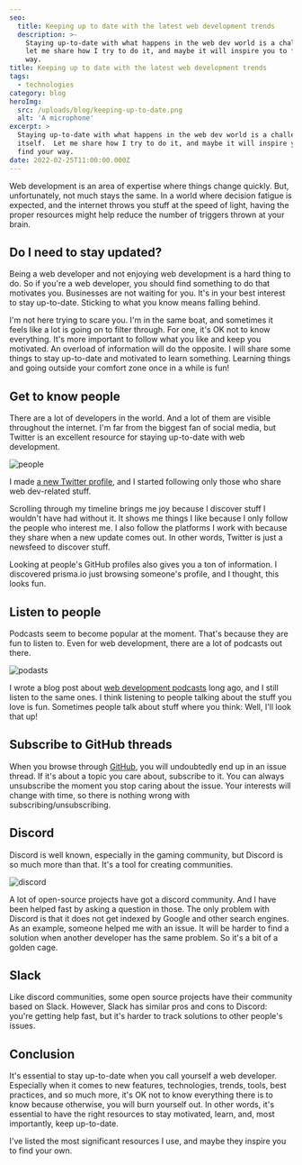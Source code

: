 ```yaml
---
seo:
  title: Keeping up to date with the latest web development trends
  description: >-
    Staying up-to-date with what happens in the web dev world is a challenge. So
    let me share how I try to do it, and maybe it will inspire you to find your
    way.
title: Keeping up to date with the latest web development trends
tags:
  - technologies
category: blog
heroImg:
  src: /uploads/blog/keeping-up-to-date.png
  alt: 'A microphone'
excerpt: >
  Staying up-to-date with what happens in the web dev world is a challenge in
  itself.  Let me share how I try to do it, and maybe it will inspire you to
  find your way.
date: 2022-02-25T11:00:00.000Z
---
```


Web development is an area of expertise where things change quickly. But,
unfortunately, not much stays the same. In a world where decision fatigue is
expected, and the internet throws you stuff at the speed of light, having the
proper resources might help reduce the number of triggers thrown at your brain.

## Do I need to stay updated?

Being a web developer and not enjoying web development is a hard thing to do. So
if you're a web developer, you should find something to do that motivates you.
Businesses are not waiting for you. It's in your best interest to stay
up-to-date. Sticking to what you know means falling behind.

I'm not here trying to scare you. I'm in the same boat, and sometimes it feels
like a lot is going on to filter through. For one, it's OK not to know
everything. It's more important to follow what you like and keep you motivated.
An overload of information will do the opposite. I will share some things to
stay up-to-date and motivated to learn something. Learning things and going
outside your comfort zone once in a while is fun!

## Get to know people

There are a lot of developers in the world. And a lot of them are visible
throughout the internet. I'm far from the biggest fan of social media, but
Twitter is an excellent resource for staying up-to-date with web development.

![people](/uploads/blog/keeping-up-to-date-with-the-latest-web-development-trends/e10cdf6a-7365-4897-86af-9ec0f30227e5_j99uzs.jpg 'people')

I made [a new Twitter profile](https://twitter.com/darenmalfait), and I started
following only those who share web dev-related stuff.

Scrolling through my timeline brings me joy because I discover stuff I wouldn't
have had without it. It shows me things I like because I only follow the people
who interest me. I also follow the platforms I work with because they share when
a new update comes out. In other words, Twitter is just a newsfeed to discover
stuff.

Looking at people's GitHub profiles also gives you a ton of information. I
discovered prisma.io just browsing someone's profile, and I thought, this looks
fun.

## Listen to people

Podcasts seem to become popular at the moment. That's because they are fun to
listen to. Even for web development, there are a lot of podcasts out there.

![podasts](/uploads/blog/keeping-up-to-date-with-the-latest-web-development-trends/ad8ff353-a961-455a-8912-d970863497ed_x0qheq.jpg 'podcasts')

I wrote a blog post about
[web development podcasts](https://www.wheelhouse.be/recommendations/4-great-podcasts-that-will-improve-your-understanding-of-front-end-development)
long ago, and I still listen to the same ones. I think listening to people
talking about the stuff you love is fun. Sometimes people talk about stuff where
you think: Well, I'll look that up!

## Subscribe to GitHub threads

When you browse through [GitHub](https://github.com/darenmalfait), you will
undoubtedly end up in an issue thread. If it's about a topic you care about,
subscribe to it. You can always unsubscribe the moment you stop caring about the
issue. Your interests will change with time, so there is nothing wrong with
subscribing/unsubscribing.

## Discord

Discord is well known, especially in the gaming community, but Discord is so
much more than that. It's a tool for creating communities.

![discord](/uploads/blog/keeping-up-to-date-with-the-latest-web-development-trends/91463b0f-cffc-4945-948e-df7863e428c6_e5pcbv.jpg 'discord')

A lot of open-source projects have got a discord community. And I have been
helped fast by asking a question in those. The only problem with Discord is that
it does not get indexed by Google and other search engines. As an example,
someone helped me with an issue. It will be harder to find a solution when
another developer has the same problem. So it's a bit of a golden cage.

## Slack

Like discord communities, some open source projects have their community based
on Slack. However, Slack has similar pros and cons to Discord: you're getting
help fast, but it's harder to track solutions to other people's issues.

## Conclusion

It's essential to stay up-to-date when you call yourself a web developer.
Especially when it comes to new features, technologies, trends, tools, best
practices, and so much more, it's OK not to know everything there is to know
because otherwise, you will burn yourself out. In other words, it's essential to
have the right resources to stay motivated, learn, and, most importantly, keep
up-to-date.

I've listed the most significant resources I use, and maybe they inspire you to
find your own.
